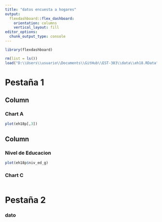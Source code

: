 ```yaml
---
title: "datos encuesta a hogares"
output: 
  flexdashboard::flex_dashboard:
    orientation: columns
    vertical_layout: fill
editor_options: 
  chunk_output_type: console
---
```


```r
library(flexdashboard)
```
```r
rm(list = ls())
load("D:\\Users\\usuario\\Documents\\GitHub\\EST-383\\data\\eh18.RData")
```

# Pestaña 1

Column {data-width=650}
-----------------------------------------------------------------------

### Chart A

```r
plot(eh18p[,3])
```

Column {data-width=350}
-----------------------------------------------------------------------

### Nivel de Educacion

```r
plot(eh18p$niv_ed_g)
```

### Chart C

```r

```

# Pestaña 2

### dato
```r

```

